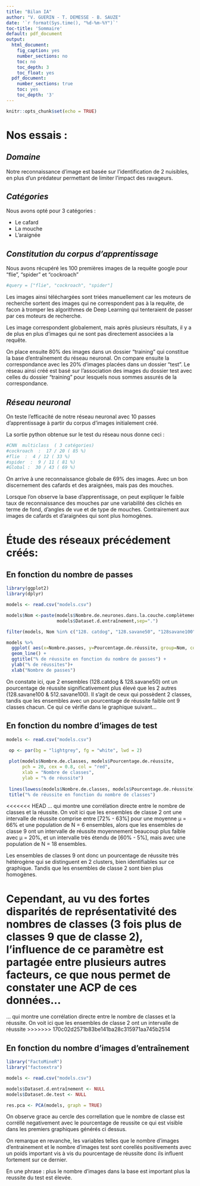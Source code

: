 ```yaml
---
title: "Bilan IA"
author: "V. GUERIN - T. DEMESSE - B. SAUZE"
date: '`r format(Sys.time(), "%d-%m-%Y")`'
toc-title: 'Sommaire'
default: pdf_document
output:
  html_document:
    fig_caption: yes
    number_sections: no
    toc: no
    toc_depth: 3
    toc_float: yes
  pdf_document:
    number_sections: true 
    toc: yes
    toc_depth: '3'
---
```


```r
knitr::opts_chunk$set(echo = TRUE)
```

# **Nos essais :**

## *Domaine*

Notre reconnaissance d'image est basée sur l'identification de 2 nuisibles, en plus d'un prédateur permettant de limiter l'impact des ravageurs.

## *Catégories*

Nous avons opté pour 3 catégories :

* Le cafard
* La mouche
* L'araignée

## *Constitution du corpus d'apprentissage*

Nous avons récupéré les 100 premières images de la requête google pour "flie", "spider" et "cockroach"

```r
#query = ["flie", "cockroach", "spider"]
```

Les images ainsi téléchargées sont triées manuellement car les moteurs de recherche sortent des images qui ne correspondent pas à la requête, de facon à tromper les algorithmes de Deep Learning qui tenteraient de passer par ces moteurs de recherche.

Les image correspondent globalement, mais après plusieurs résultats, il y a de plus en plus d'images qui ne sont pas directement associées a la requête.

On place ensuite 80% des images dans un dossier "training" qui constitue la base d'entraînement du réseau neuronal. On compare ensuite la correspondance avec les 20% d'images placées dans un dossier "test". Le réseau ainsi créé est basé sur l'association des images du dossier test avec celles du dossier "training" pour lesquels nous sommes assurés de la correspondance.        

## *Réseau neuronal*

On teste l'efficacité de notre réseau neuronal avec 10 passes d'apprentissage à partir du corpus d'images initialement créé.

La sortie python obtenue sur le test du réseau nous donne ceci :
```r
#CNN  multiclass  ( 3 catégories)
#cockroach  :  17 / 20 ( 85 %)
#flie  :  4 / 12 ( 33 %)
#spider  :  9 / 11 ( 81 %)
#Global :  30 / 43 ( 69 %)
```

On arrive à une reconnaissance globale de 69% des images. Avec un bon discernement des cafards et des araignées, mais pas des mouches.

Lorsque l'on observe la base d'apprentissage, on peut expliquer le faible taux de reconnaissance des mouches par une variabilité des clichés en terme de fond, d'angles de vue et de type de mouches. Contrairement aux images de cafards et d'araignées qui sont plus homogènes.

\newpage

# **Étude des réseaux précédement créés:**

## En fonction du nombre de passes

```r
library(ggplot2)
library(dplyr)

models <- read.csv("models.csv")

models$Nom <-paste(models$Nombre.de.neurones.dans.la.couche.complètement.connectée,
                   models$Dataset.d.entraînement,sep=".")

filter(models, Nom %in% c("128. catdog", "128.savane50", "128savane100", "512.savane100"))

models %>%
  ggplot( aes(x=Nombre.passes, y=Pourcentage.de.réussite, group=Nom, color=Nom)) +
  geom_line() +
  ggtitle("% de réussite en fonction du nombre de passes") +
  ylab("% de réussites")+
  xlab("Nombre de passes")
```

On constate ici, que 2 ensembles (128.catdog & 128.savane50) ont un pourcentage de réussite significativement plus élevé que les 2 autres (128.savane100 & 512.savane100). Il s'agit de ceux qui possèdent 2 classes, tandis que les ensembles avec un pourcentage de réussite faible ont 9 classes chacun. Ce qui ce vérifie dans le graphique suivant...

\newpage

## En fonction du nombre d'images de test

```r
models <- read.csv("models.csv")

 op <- par(bg = "lightgrey", fg = "white", lwd = 2)
 
 plot(models$Nombre.de.classes, models$Pourcentage.de.réussite,  
      pch = 20, cex = 0.8, col = "red", 
      xlab = "Nombre de classes",
      ylab = "% de réussite")
 
 lines(lowess(models$Nombre.de.classes, models$Pourcentage.de.réussite), col = "black")
 title("% de réussite en fonction du nombre de classes")  
```

<<<<<<< HEAD
... qui montre une corrélation directe entre le nombre de classes et la réussite. On voit ici que les ensembles de classe 2 ont une intervalle de réussite comprise entre [72% - 63%] pour une moyenne µ = 66% et une population de N = 6 ensembles, alors que les ensembles de classe 9 ont un intervalle de réussite moyennement beaucoup plus faible avec µ = 20%, et un intervalle très étendu de [60% - 5%], mais avec une population de N = 18 ensembles. 

Les ensembles de classes 9 ont donc un pourcentage de réussite très hétérogène qui se distinguent en 2 clusters, bien identifiables sur ce graphique. Tandis que les ensembles de classe 2 sont bien plus homogènes.

Cependant, au vu des fortes disparités de représentativité des nombres de classes (3 fois plus de classes 9 que de classe 2), l'influence de ce paramètre est partagée entre plusieurs autres facteurs, ce que nous permet de constater une ACP de ces données...
=======
... qui montre une corrélation directe entre le nombre de classes et la réussite. On voit ici que les ensembles de classe 2 ont un intervalle de réussite
>>>>>>> 170c02d2571b83be141ba28c315971aa745b2514

\newpage

## En fonction du nombre d'images d'entraînement

```r
library("FactoMineR")
library("factoextra")

models <- read.csv("models.csv")

models$Dataset.d.entraînement <- NULL
models$Dataset.de.test <- NULL

res.pca <- PCA(models, graph = TRUE)

```

On observe grace au cercle des correllation que le nombre de classe est corréllé negativement avec le pourcentage de reussite ce qui est visible dans les premiers graphiques générés ci dessus.

On remarque en revanche, les variables telles que le nombre d'images d'entrainement et le nombre d'images test sont corellés positivements avec un poids important vis à vis du pourcentage de réussite donc ils influent fortement sur ce dernier. 

En une phrase : plus le nombre d'images dans la base est important plus la reussite du test est élevée.   
